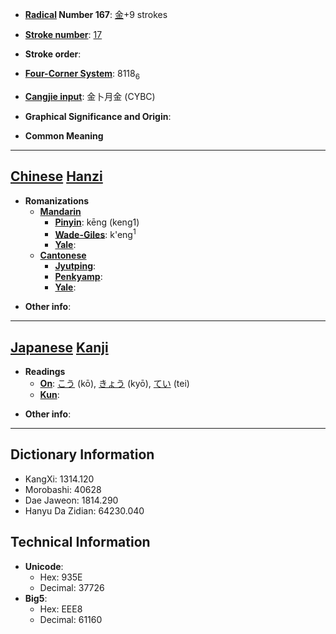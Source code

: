 * '''[[Wiktionary:Chinese radical index| Radical]] Number 167''': [[Wiktionary:Chinese radical index 金|金]]+9 strokes

* '''[[Wiktionary:Chinese total strokes index|Stroke number]]''': [[Wiktionary:Chinese total strokes index 17|17]]

* '''Stroke order''': 

* '''[[Wiktionary:Chinese four corner index|Four-Corner System]]''': 8118<sub>6</sub>

* '''[[Wiktionary:Chinese Cangjie index|Cangjie input]]''': 金卜月金 (CYBC)

* '''Graphical Significance and Origin''': 

* '''Common Meaning'''

----

== [[Chinese]] [[Hanzi]] ==

* '''Romanizations'''
** '''[[Mandarin]]'''
*** '''[[Pinyin]]''': kēng (keng1)
*** '''[[Wade-Giles]]''': k'eng<sup>1</sup>
*** '''[[Yale]]''': 
** '''[[Cantonese]]'''
*** '''[[Jyutping]]''':
*** '''[[Penkyamp]]''': 
*** '''[[Yale]]''': 

* '''Other info''': 

----

== [[Japanese]] [[Kanji]] ==

* '''Readings'''
** '''[[On]]''': [[こう]] (kō), [[きょう]] (kyō), [[てい]] (tei)
** '''[[Kun]]''': 

* '''Other info''':  

----

== Dictionary Information ==

* KangXi: 1314.120
* Morobashi: 40628
* Dae Jaweon: 1814.290
* Hanyu Da Zidian: 64230.040

== Technical Information ==

* '''Unicode''':
** Hex: 935E
** Decimal: 37726
* '''Big5''':
** Hex: EEE8
** Decimal: 61160